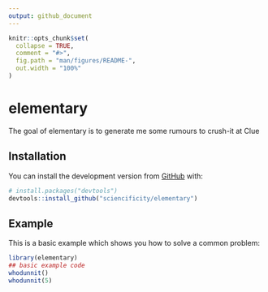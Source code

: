 ```yaml
---
output: github_document
---
```


<!-- README.md is generated from README.Rmd. Please edit that file -->

```r
knitr::opts_chunk$set(
  collapse = TRUE,
  comment = "#>",
  fig.path = "man/figures/README-",
  out.width = "100%"
)
```
# elementary

<!-- badges: start -->
<!-- badges: end -->

The goal of elementary is to generate me some rumours to crush-it at Clue

## Installation

You can install the development version from [GitHub](https://github.com/) with:

``` r
# install.packages("devtools")
devtools::install_github("sciencificity/elementary")
```
## Example

This is a basic example which shows you how to solve a common problem:

```r
library(elementary)
## basic example code
whodunnit()
whodunnit(5)
```

